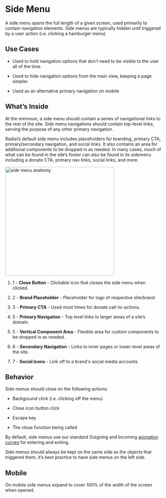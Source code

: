 
<Meta title="Components/Organisms/Side Menu" />

# Side Menu

A side menu spans the full length of a given screen, used primarily to contain navigation elements. Side menus are typically hidden until triggered by a user action (i.e. clicking a hamburger menu).

## Use Cases

-   Used to hold navigation options that don’t need to be visible to the user all of the time.
    
-   Used to hide navigation options from the main view, keeping a page simpler.
    
-   Used as an alternative primary navigation on mobile
    

## What’s Inside

At the minimum, a side menu should contain a series of navigational links to the rest of the site. Side menu navigations should contain top-level links, serving the purpose of any other primary navigation.

  

Radial’s default side menu includes placeholders for branding, primary CTA, primary/secondary navigation, and social links. It also contains an area for additional components to be dropped in as needed. In many cases, much of what can be found in the site’s footer can also be found in its sidemenu including a donate CTA, primary nav links, social links, and more.
 
<img alt="side menu anatomy" src="./images/Organisms-Sidebar-Whitelabel-anatomy.png" width="350" />

1. 1 - **Close Button** - Clickable icon that closes the side menu when clicked.

2. 2 - **Brand Placeholder** - Placeholder for logo of respective site/brand.

3. 3 - **Primary CTA** - Used most times for donate call-to-actions.

4. 5 - **Primary Navigation** - Top level links to larger areas of a site’s domain.

5. 5 - **Vertical Component Area** - Flexible area for custom components to be dropped in as needed.

6. 6 - **Secondary Navigation** - Links to inner pages or lower-level areas of the site.

7. 7 - **Social Icons** - Link off to a brand's social media accounts.
  

## Behavior

Side menus should close on the following actions:

* Background click (i.e. clicking off the menu)
    
* Close icon button click
    
* Escape key
    
* The close function being called
    

  

By default, side menus use our standard Outgoing and Incoming [animation curves](https://nypublicradio.github.io/nypr-design-system/?path=/docs/foundations-animation--page#easing-and-timing) for entering and exiting.

  

Side menus should always be kept on the same side as the objects that triggered them, it’s best practice to have side menus on the left side.

  

## Mobile

On mobile side menus expand to cover 100% of the width of the screen when opened.
